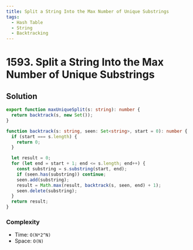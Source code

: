 ```yaml
---
title: Split a String Into the Max Number of Unique Substrings
tags:
  - Hash Table
  - String
  - Backtracking
---
```


# 1593. Split a String Into the Max Number of Unique Substrings

<Badges>
  <LevelBadge level="medium" />
  <TopicBadge name="Hash Table" slug="hash-table" />
  <TopicBadge name="String" slug="string" />
  <TopicBadge name="Backtracking" slug="backtracking" />
</Badges>

## Solution

```typescript filename="solution.ts" copy
export function maxUniqueSplit(s: string): number {
  return backtrack(s, new Set());
}

function backtrack(s: string, seen: Set<string>, start = 0): number {
  if (start === s.length) {
    return 0;
  }

  let result = 0;
  for (let end = start + 1; end <= s.length; end++) {
    const substring = s.substring(start, end);
    if (seen.has(substring)) continue;
    seen.add(substring);
    result = Math.max(result, backtrack(s, seen, end) + 1);
    seen.delete(substring);
  }
  return result;
}
```

### Complexity

- Time: `O(N*2^N)`
- Space: `O(N)`

<ProblemLink
  codingSite="leetcode"
  href="https://leetcode.com/problems/split-a-string-into-the-max-number-of-unique-substrings"
  title="Split a String Into the Max Number of Unique Substrings"
/>
